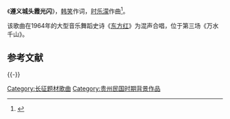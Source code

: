 《'''遵义城头霞光闪'''》，[[韩笑|韩笑]]作词，[[时乐濛|时乐濛]]作曲<ref name="wyzxsx.com">{{Cite web|url=http://www.wyzxsx.com/Article/Class12/200902/69889.html|title=大型音乐舞蹈史诗《东方红》歌词和朗诵词|accessdate=2011-05-08|date=2009-02-14|format=|publisher=乌有之乡|language=zh-hans|deadurl=yes|archiveurl=https://web.archive.org/web/20090903035839/http://www.wyzxsx.com/Article/Class12/200902/69889.html|archivedate=2009-09-03}}</ref>。

该歌曲在1964年的大型音乐舞蹈史诗《[[东方红_(音乐舞蹈史诗)|东方红]]》为混声合唱，位于第三场《万水千山》。

== 参考文献 ==
{{Reflist}}

{{-}}
{{大型音乐舞蹈史诗《东方红》歌曲|cat|Z遵}}

{{song-stub}}
[[Category:长征题材歌曲|Category:长征题材歌曲]]
[[Category:贵州民国时期背景作品|Category:贵州民国时期背景作品]]